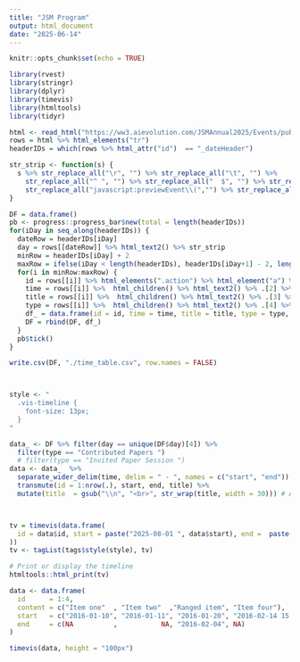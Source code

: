 ```yaml
---
title: "JSM Program"
output: html_document
date: "2025-06-14"
---
```


```r
knitr::opts_chunk$set(echo = TRUE)
```

```r
library(rvest)
library(stringr)
library(dplyr)
library(timevis)
library(htmltools)
library(tidyr)

```

```r
html <- read_html("https://ww3.aievolution.com/JSMAnnual2025/Events/pubSearchEvents?style=0")
rows = html %>% html_elements("tr")
headerIDs = which(rows %>% html_attr("id")  == "_dateHeader")
```

```r
str_strip <- function(s) {
  s %>% str_replace_all("\r", "") %>% str_replace_all("\t", "") %>% 
    str_replace_all("^ ", "") %>% str_replace_all("  $", "") %>% str_replace_all(" ", " ") %>% 
    str_replace_all("javascript:previewEvent\\(","") %>% str_replace_all("\\);","")
}
```


```r
DF = data.frame()
pb <- progress::progress_bar$new(total = length(headerIDs))
for(iDay in seq_along(headerIDs)) {
  dateRow = headerIDs[iDay]
  day = rows[[dateRow]] %>% html_text2() %>% str_strip
  minRow = headerIDs[iDay] + 2
  maxRow = ifelse(iDay < length(headerIDs), headerIDs[iDay+1] - 2, length(rows)-1)
  for(i in minRow:maxRow) {
    id = rows[[i]] %>% html_elements(".action") %>% html_element("a") %>% html_attr("href") %>% str_strip
    time = rows[[i]] %>%  html_children() %>% html_text2() %>% .[2] %>% str_strip
    title = rows[[i]] %>%  html_children() %>% html_text2() %>% .[3] %>% str_strip
    type = rows[[i]] %>%  html_children() %>% html_text2() %>% .[4] %>% str_strip
    df_ = data.frame(id = id, time = time, title = title, type = type, day = day)
    DF = rbind(DF, df_)
  }
  pb$tick()
}
```

```r
write.csv(DF, "./time_table.csv", row.names = FALSE)
```



```r

```



```r
```

```r
style <- "
  .vis-timeline {
    font-size: 13px;
  }
"
```


```r
data_ <- DF %>% filter(day == unique(DF$day)[4]) %>% 
  filter(type == "Contributed Papers ")
  # filter(type == "Invited Paper Session ")
data <- data_  %>% 
  separate_wider_delim(time, delim = " - ", names = c("start", "end")) %>% 
  transmute(id = 1:nrow(.), start, end, title) %>% 
  mutate(title  = gsub("\\n", "<br>", str_wrap(title, width = 30))) # Adjust width as needed



tv = timevis(data.frame(
  id = data$id, start = paste("2025-08-01 ", data$start), end =  paste("2025-08-01 ", data$end), content = data$title
))
tv <- tagList(tags$style(style), tv)

# Print or display the timeline
htmltools::html_print(tv)
```


```r
data <- data.frame(
  id      = 1:4,
  content = c("Item one"  , "Item two"  ,"Ranged item", "Item four"),
  start   = c("2016-01-10", "2016-01-11", "2016-01-20", "2016-02-14 15:00:00"),
  end     = c(NA          ,           NA, "2016-02-04", NA)
)

timevis(data, height = "100px")
```

